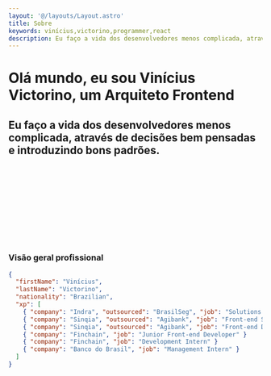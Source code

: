```yaml
---
layout: '@/layouts/Layout.astro'
title: Sobre
keywords: vinícius,victorino,programmer,react
description: Eu faço a vida dos desenvolvedores menos complicada, através de decisões bem pensadas e introduzindo bons padrões.
---
```




<Hero clip={hero}>

# Olá mundo, eu sou Vinícius Victorino, um Arquiteto Frontend

## Eu faço a vida dos desenvolvedores menos complicada, através de decisões bem pensadas e introduzindo bons padrões.

<Svg
  slot="image"
  className="relative mb-[-70%]"
  alt="Eu como um personagem de Rick and Morty"
  src={meRicknmorty}
/>

</Hero>

<div className="container flex flex-col gap-16 p-8 py-32 mx-auto">

### Visão geral profissional

```json
{
  "firstName": "Vinícius",
  "lastName": "Victorino",
  "nationality": "Brazilian",
  "xp": [
    { "company": "Indra", "outsourced": "BrasilSeg", "job": "Solutions Architect" },
    { "company": "Sinqia", "outsourced": "Agibank", "job": "Front-end Squad Leader" }
    { "company": "Sinqia", "outsourced": "Agibank", "job": "Front-end Developer" }
    { "company": "Finchain", "job": "Junior Front-end Developer" }
    { "company": "Finchain", "job": "Development Intern" }
    { "company": "Banco do Brasil", "job": "Management Intern" }
  ]
}
```

</div>
